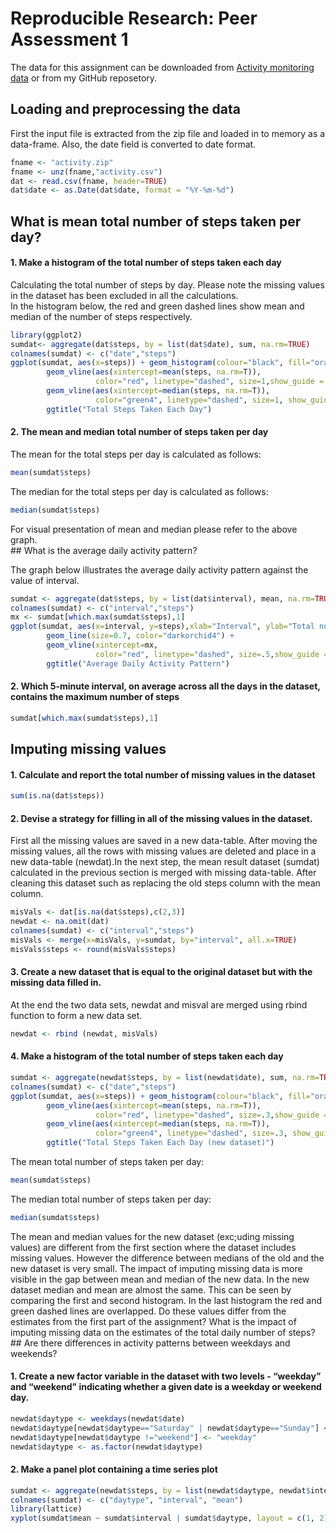Reproducible Research: Peer Assessment 1
========================================================

The data for this assignment can be downloaded from [Activity monitoring data]("https://d396qusza40orc.cloudfront.net/repdata%2Fdata%2Factivity.zip") or from my GitHub reposetory.

## Loading and preprocessing the data

First the input file is extracted from the zip file and loaded in to memory as a data-frame. Also, the date field is converted to date format. 
```r
fname <- "activity.zip"
fname <- unz(fname,"activity.csv")
dat <- read.csv(fname, header=TRUE)
dat$date <- as.Date(dat$date, format = "%Y-%m-%d")
```

## What is mean total number of steps taken per day?

#### 1. Make a histogram of the total number of steps taken each day
Calculating the total number of steps by day. Please note the missing values in the dataset has been excluded in all the calculations.  
In the histogram below, the red and green dashed lines show mean and median of the number of steps respectively. 
```r
library(ggplot2)
sumdat<- aggregate(dat$steps, by = list(dat$date), sum, na.rm=TRUE)
colnames(sumdat) <- c("date","steps")
ggplot(sumdat, aes(x=steps)) + geom_histogram(colour="black", fill="orange", binwidth =800) +
        geom_vline(aes(xintercept=mean(steps, na.rm=T)),
                   color="red", linetype="dashed", size=1,show_guide = TRUE) +
        geom_vline(aes(xintercept=median(steps, na.rm=T)),
                   color="green4", linetype="dashed", size=1, show_guide = TRUE) +
        ggtitle("Total Steps Taken Each Day")
```
#### 2. The mean and median total number of steps taken per day 
The mean for the total steps per day is calculated as follows:

```r
mean(sumdat$steps)
```
The median for the total steps per day is calculated as follows:

```r
median(sumdat$steps)
```
For visual presentation of mean and median please refer to the above graph.  
## What is the average daily activity pattern?

The graph below illustrates the average daily activity pattern against the value of interval.
```r
sumdat <- aggregate(dat$steps, by = list(dat$interval), mean, na.rm=TRUE)
colnames(sumdat) <- c("interval","steps")
mx <- sumdat[which.max(sumdat$steps),1]
ggplot(sumdat, aes(x=interval, y=steps),xlab="Interval", ylab="Total number of steps") + 
        geom_line(size=0.7, color="darkorchid4") +
        geom_vline(xintercept=mx,
                   color="red", linetype="dashed", size=.5,show_guide = TRUE) +
        ggtitle("Average Daily Activity Pattern")
```
#### 2. Which 5-minute interval, on average across all the days in the dataset, contains the maximum number of steps

```r
sumdat[which.max(sumdat$steps),1]
```

## Imputing missing values

#### 1. Calculate and report the total number of missing values in the dataset
```r
sum(is.na(dat$steps))
```
#### 2. Devise a strategy for filling in all of the missing values in the dataset.
First all the missing values are saved in a new data-table. After moving the missing values, all the rows with missing values are deleted and place in a new data-table (newdat).In the next step, the mean result dataset (sumdat) calculated in the previous section is merged with missing data-table. After cleaning this dataset such as replacing the old steps column with the mean column. 

```r
misVals <- dat[is.na(dat$steps),c(2,3)]
newdat <- na.omit(dat)
colnames(sumdat) <- c("interval","steps")
misVals <- merge(x=misVals, y=sumdat, by="interval", all.x=TRUE)
misVals$steps <- round(misVals$steps)
```
#### 3. Create a new dataset that is equal to the original dataset but with the missing data filled in.
At the end the two data sets, newdat and misval are merged using rbind function to form a new data set.
```r
newdat <- rbind (newdat, misVals)
```
#### 4. Make a histogram of the total number of steps taken each day
```r
sumdat <- aggregate(newdat$steps, by = list(newdat$date), sum, na.rm=TRUE)
colnames(sumdat) <- c("date","steps")
ggplot(sumdat, aes(x=steps)) + geom_histogram(colour="black", fill="orange", binwidth =800) +
        geom_vline(aes(xintercept=mean(steps, na.rm=T)),
                   color="red", linetype="dashed", size=.3,show_guide = TRUE) +
        geom_vline(aes(xintercept=median(steps, na.rm=T)),
                   color="green4", linetype="dashed", size=.3, show_guide = TRUE) +
        ggtitle("Total Steps Taken Each Day (new dataset)")
```

The mean total number of steps taken per day:
```r
mean(sumdat$steps)
```

The median total number of steps taken per day:
```r
median(sumdat$steps)
```
The mean and median values for the new dataset (exc;uding missing values) are different from the first section where the dataset includes missing values. However the difference between medians of the old and the new dataset is very small. The impact of imputing missing data is more visible in the gap between mean and median of the new data. In the new dataset median and mean are almost the same. This can be seen by comparing the first and second histogram. In the last histogram the red and green dashed lines are overlapped.
Do these values differ from the estimates from the first part of the assignment? What is the impact of imputing missing data on the estimates of the total daily number of steps?
## Are there differences in activity patterns between weekdays and weekends?

#### 1. Create a new factor variable in the dataset with two levels - "weekday" and "weekend" indicating whether a given date is a weekday or weekend day.

```r
newdat$daytype <- weekdays(newdat$date)
newdat$daytype[newdat$daytype=="Saturday" | newdat$daytype=="Sunday"] <- "weekend"
newdat$daytype[newdat$daytype !="weekend"] <- "weekday"
newdat$daytype <- as.factor(newdat$daytype)
```
#### 2. Make a panel plot containing a time series plot 
```r
sumdat <- aggregate(newdat$steps, by = list(newdat$daytype, newdat$interval), mean, na.rm=TRUE)
colnames(sumdat) <- c("daytype", "interval", "mean")
library(lattice)
xyplot(sumdat$mean ~ sumdat$interval | sumdat$daytype, layout = c(1, 2), type = "l", lwd=2 , xlab= "Interval", ylab = "Number of steps")
```